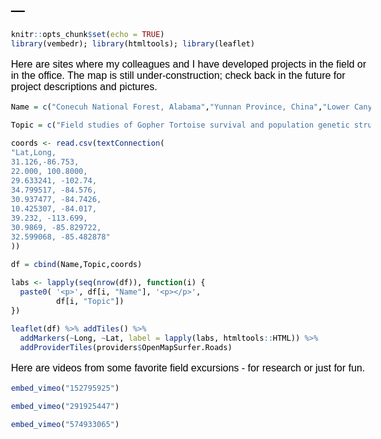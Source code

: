 ---
---

```r
knitr::opts_chunk$set(echo = TRUE)
library(vembedr); library(htmltools); library(leaflet)
```

<link rel="stylesheet" href="styles.css" type="text/css">

<style type="text/css">
body{ /* Normal  */ font-size: 16px; font-family: Arial; color:black}
td {  /* Table  */ font-size: 8px;}
h1.title {font-size: 38px; color: DarkRed;}
h1 { /* Header 1 */ font-size: 28px; color: Black;}
h2 { /* Header 2 */ font-size: 22px; color: Black;}
h3 { /* Header 3 */ font-size: 18px; color: Black;}
code.r{ /* Code block */ font-size: 12px;}
pre { /* Code block - determines code spacing between lines */ font-size: 14px;}
</style>
Here are sites where my colleagues and I have developed projects in the field or in the office. The map is still under-construction; check back in the future for project descriptions and pictures.

```r

Name = c("Conecuh National Forest, Alabama","Yunnan Province, China","Lower Canyons of the Rio Grande","Blue Ridge Mountains","Spring Creek, Georgia","La Selva Biological Station, Costa Rica","Conger Mountain, Utah", "Choctawhatchee River, Florida", "Auburn University Museum of Natural History")

Topic = c("Field studies of Gopher Tortoise survival and population genetic structure; reintroduction of an endangered snake","Biodiversity surveys of reptiles and bats in karst caves","Formative wilderness adventure","Phylogenetic studies of salamanders","Demographic studies of Alligator Snapping Turtles","Field studies and experimental manipulations of frog and lizard population regulation","Feral horse demographic research","Studies of hybridizing freshwater turtles","Taxonomic and phylogenetic studies of amphibians and reptiles")

coords <- read.csv(textConnection(
"Lat,Long, 
31.126,-86.753, 
22.000, 100.8000,
29.633241, -102.74,
34.799517, -84.576,
30.937477, -84.7426,
10.425307, -84.017,
39.232, -113.699,
30.9869, -85.829722,
32.599068, -85.482878"
))

df = cbind(Name,Topic,coords)

labs <- lapply(seq(nrow(df)), function(i) {
  paste0( '<p>', df[i, "Name"], '<p></p>', 
          df[i, "Topic"]) 
})

leaflet(df) %>% addTiles() %>%
  addMarkers(~Long, ~Lat, label = lapply(labs, htmltools::HTML)) %>%
  addProviderTiles(providers$OpenMapSurfer.Roads)
```

Here are videos from some favorite field excursions - for research or just for fun.  

```r
embed_vimeo("152795925")

embed_vimeo("291925447")

embed_vimeo("574933065")
```
